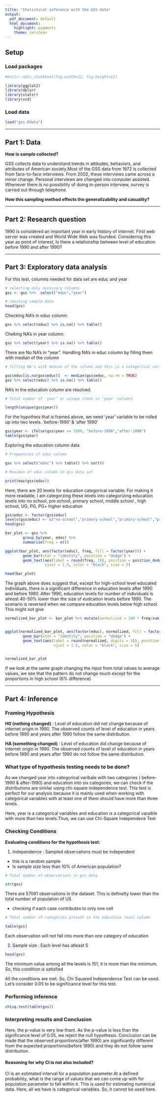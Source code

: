 ```yaml
---
title: "Statistical inference with the GSS data"
output:
  pdf_document: default
  html_document:
    highlight: pygments
    theme: cerulean
---
```


## Setup

### Load packages

```r

#knitr::opts_chunk$set(fig.width=12, fig.height=12) 

library(ggplot2)
library(dplyr)
library(statsr)
library(vcd)

```

### Load data

```r

load("gss.Rdata")

```


* * *

## Part 1: Data


<strong>How is sample collected?</strong>

GSS collects data to understand trends in attitudes, behaviors, and attributes of American society.Most of the GSS data from 1972 is collected from face-to-face interviews. From 2002, these interviews came across a minor change. Personal interviews are changed into computer assisted. Whenever there is no possibility of doing in-person interview, survey is carried out through telephone.

<strong>How this sampling method effects the generalizability and casuality?</strong>





* * *

## Part 2: Research question

1990 is considered an important year in early history of internet. First web server was created and World Wide Web was founded. Considering this year as point of interest, Is there a relationship between level of education before 1990 and after 1990?


* * *


## Part 3: Exploratory data analysis


For this test, columns needed for data set are  educ and year

```r

# selecting only necessary columns
gss <- gss %>%  select("educ","year")

# checking sample data
head(gss)

```

Checking NA's in educ column:

```r

gss %>% select(educ) %>% is.na() %>% table()

```

Cheking NA's in year column:

```r

gss %>% select(year) %>% is.na() %>% table()

```

There are No NA's in "year". Handling NA's in educ column by filling them with median of the column

```r

# filling NA's with median of the column and this is a categorical variable

gss$educ[is.na(gss$educ)]  <- median(gss$educ, na.rm = TRUE)
gss %>% select(educ) %>% is.na() %>% table()

```

NA's in the education column are resolved.

```r

# Total number of 'year' or unique items in 'year' columns

length(unique(gss$year))
```

For the hypotheis that is framed above, we need 'year' variable to be rolled up into two levels. 'before-1990' & 'after 1990'


```r

gss$year <- ifelse(gss$year <= 1990, "before-1990","after-1990")
table(gss$year)

```

Exploring the education column data

```r

# Frequencies of educ column

gss %>% select("educ") %>% table() %>% sort() 

# Maximun of educ column in gss data set

print(max(gss$educ))

```

Here, there are 20 levels for education categorical variable. For making it more readable, I am categorzing these levels into categorizing education levels into no school, pre school, primary school, middle school , high school, UG, PG, PG+ higher education


```r

gss$educ <- factor(gss$educ)
levels(gss$educ) <- c("no-school","primary-school","primary-school","primary-school","primary-school","primary-school","primary-school","middle-school","middle-school","middle-school","middle-school","high-school","high-school","UG","UG","UG","UG","PG","PG","PG+","PG+")
head(gss)

```


```r


bar_plot <- gss %>%
        group_by(year, educ) %>%
        summarise(freq = n())

ggplot(bar_plot, aes(factor(educ), freq, fill = factor(year))) +
        geom_bar(stat = "identity", position = "dodge") +
        geom_text(aes(label = round(freq, 1)), position = position_dodge(0.9),
                  vjust = 1.5, color = "black", size = 5)

head(bar_plot)

```
The graph above does suggest that, except for high-school level educated individuals, there is a significant difference in education levels after 1990 and before 1990. After 1990, education levels for number of individuals is almost 40-50% lower than the size of eudcation levels before 1990. The scenario is reversed when we compare education levels below high school. This might not give


```r


normalized_bar_plot <- bar_plot %>% mutate(normalized = 100 * freq/sum(freq))


ggplot(normalized_bar_plot, aes(factor(educ), normalized, fill = factor(year))) +
        geom_bar(stat = "identity", position = "dodge") + 
        geom_text(aes(label = round(normalized, digits = 3)), position = position_dodge(0.9),
                      vjust = 1.5, color = "black", size = 5)
  

normalized_bar_plot

```

If we look at the same graph changing the input from total values to average values, we see that the pattern do not change much except for the proportions in high school (6% difference)

* * *

## Part 4: Inference


### Framing Hypothesis 

<strong> H0 (nothing changed)</strong> : Level of education did not change because of internet origin in 1990. The observed counts of level of education in years before 1990 and years after 1990 follow the same distribution.

<strong> HA (something changed)</strong> :  Level of education did change because of internet origin in 1990. The observed counts of level of education in years before 1990 and years after 1990 do not follow the same distribution.

### What type of hypothesis testing needs to be done?

As we changed year into categorical varibale with two categories ( before-1990 & after-1990) and education into six categories, we can check if the distributions are similar using chi-square independence test. This test is perfect for our analysis because it is mainly used when working with categorical variables with at least one of them should have more than three levels. 

Here, year is a categorical variables and education is a categorical varaible with more than two levels.Thus, we can use Chi-Square Independece Test


### Checking Conditions 

<strong>Evaluating conditions for the hypothesis test:</strong>

1. Independence : Sampled observations must be independent
- this is a random sample
- Is sample size  less than 10% of American population? 

```r

# Total number of observations in gss data

str(gss)

```

There are 57061 observations in the dataset. This is definelty lower than the total number of population of US

- checking if each case contributes to only one cell

```r

# Total number of categories present in the education level column

table(gss)

```

Each observation will not fall into more than one category of education

2. Sample size : Each level has atleast 5

```r

head(gss)

```

The minimum value among all the levels is 151, it is more than the minimum. So, this condition is satisfied

All the conditions are met. So, Chi Squared Independence Test can be used. Let's consider 0.05 to be significance level for this test.

### Performing inference

```r

chisq.test(table(gss))

```

### Interpreting results and Conclusion


Here, the p-value is very low thant. As the p-value is less than the significance level of 0.05, we reject the null hypothesis. Conclusion can be made that the observed proportions(after 1990) are significantly different from the expected proportions(before 1990) and they do not follow same distribution.

#### Reasoning for why CI is not also included?

CI is an estimated interval for a population parameter.At a defined probability, what is the range of values that we can come up with for population parameter to fall within it. This is used for estimating numerical data. Here, all we have is categorical variables. So, it cannot be used here. 


